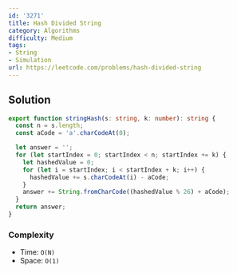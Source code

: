 ```yaml
---
id: '3271'
title: Hash Divided String
category: Algorithms
difficulty: Medium
tags:
- String
- Simulation
url: https://leetcode.com/problems/hash-divided-string
---
```


## Solution

```typescript filename="solution.ts" copy
export function stringHash(s: string, k: number): string {
  const n = s.length;
  const aCode = 'a'.charCodeAt(0);

  let answer = '';
  for (let startIndex = 0; startIndex < n; startIndex += k) {
    let hashedValue = 0;
    for (let i = startIndex; i < startIndex + k; i++) {
      hashedValue += s.charCodeAt(i) - aCode;
    }
    answer += String.fromCharCode((hashedValue % 26) + aCode);
  }
  return answer;
}
```

### Complexity

- Time: `O(N)`
- Space: `O(1)`

